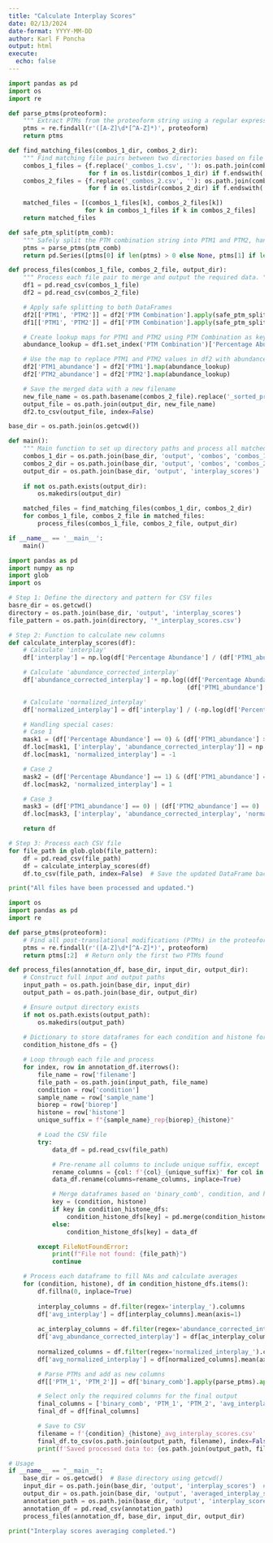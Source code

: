 ---
title: "Calculate Interplay Scores"
date: 02/13/2024
date-format: YYYY-MM-DD
author: Karl F Poncha
output: html
execute:
  echo: false
---

```{python find and match PTMs from combos_1_interplay to combos_2_interplay}
import pandas as pd
import os
import re

def parse_ptms(proteoform):
    """ Extract PTMs from the proteoform string using a regular expression. """
    ptms = re.findall(r'([A-Z]\d*[^A-Z]*)', proteoform)
    return ptms

def find_matching_files(combos_1_dir, combos_2_dir):
    """ Find matching file pairs between two directories based on file naming conventions. """
    combos_1_files = {f.replace('_combos_1.csv', ''): os.path.join(combos_1_dir, f)
                      for f in os.listdir(combos_1_dir) if f.endswith('_combos_1.csv')}
    combos_2_files = {f.replace('_combos_2.csv', ''): os.path.join(combos_2_dir, f)
                      for f in os.listdir(combos_2_dir) if f.endswith('_combos_2.csv')}

    matched_files = [(combos_1_files[k], combos_2_files[k])
                     for k in combos_1_files if k in combos_2_files]
    return matched_files

def safe_ptm_split(ptm_comb):
    """ Safely split the PTM combination string into PTM1 and PTM2, handling cases with fewer than 2 PTMs. """
    ptms = parse_ptms(ptm_comb)
    return pd.Series([ptms[0] if len(ptms) > 0 else None, ptms[1] if len(ptms) > 1 else None])

def process_files(combos_1_file, combos_2_file, output_dir):
    """ Process each file pair to merge and output the required data. """
    df1 = pd.read_csv(combos_1_file)
    df2 = pd.read_csv(combos_2_file)

    # Apply safe splitting to both DataFrames
    df2[['PTM1', 'PTM2']] = df2['PTM Combination'].apply(safe_ptm_split)
    df1[['PTM1', 'PTM2']] = df1['PTM Combination'].apply(safe_ptm_split)

    # Create lookup maps for PTM1 and PTM2 using PTM Combination as keys and Percentage Abundance as values
    abundance_lookup = df1.set_index('PTM Combination')['Percentage Abundance']

    # Use the map to replace PTM1 and PTM2 values in df2 with abundance values
    df2['PTM1_abundance'] = df2['PTM1'].map(abundance_lookup)
    df2['PTM2_abundance'] = df2['PTM2'].map(abundance_lookup)

    # Save the merged data with a new filename
    new_file_name = os.path.basename(combos_2_file).replace('_sorted_proteoform_combos_2.csv', '_interplay_scores.csv')
    output_file = os.path.join(output_dir, new_file_name)
    df2.to_csv(output_file, index=False)

base_dir = os.path.join(os.getcwd())

def main():
    """ Main function to set up directory paths and process all matched files. """
    combos_1_dir = os.path.join(base_dir, 'output', 'combos', 'combos_1_interplay')
    combos_2_dir = os.path.join(base_dir, 'output', 'combos', 'combos_2_interplay')
    output_dir = os.path.join(base_dir, 'output', 'interplay_scores')
    
    if not os.path.exists(output_dir):
        os.makedirs(output_dir)

    matched_files = find_matching_files(combos_1_dir, combos_2_dir)
    for combos_1_file, combos_2_file in matched_files:
        process_files(combos_1_file, combos_2_file, output_dir)

if __name__ == '__main__':
    main()
```

```{python}
import pandas as pd
import numpy as np
import glob
import os

# Step 1: Define the directory and pattern for CSV files
basre_dir = os.getcwd()
directory = os.path.join(base_dir, 'output', 'interplay_scores')
file_pattern = os.path.join(directory, '*_interplay_scores.csv')

# Step 2: Function to calculate new columns
def calculate_interplay_scores(df):
    # Calculate 'interplay'
    df['interplay'] = np.log(df['Percentage Abundance'] / (df['PTM1_abundance'] * df['PTM2_abundance']))

    # Calculate 'abundance_corrected_interplay'
    df['abundance_corrected_interplay'] = np.log((df['Percentage Abundance'] * (1 - df['PTM1_abundance']) * (1 - df['PTM2_abundance']) * df['Percentage Abundance']) /
                                                 (df['PTM1_abundance'] * df['PTM2_abundance'] * (df['PTM1_abundance'] - df['Percentage Abundance']) * (df['PTM2_abundance'] - df['Percentage Abundance'])))

    # Calculate 'normalized_interplay'
    df['normalized_interplay'] = df['interplay'] / (-np.log(df['Percentage Abundance']))

    # Handling special cases:
    # Case 1
    mask1 = (df['Percentage Abundance'] == 0) & (df['PTM1_abundance'] > 0) & (df['PTM2_abundance'] > 0)
    df.loc[mask1, ['interplay', 'abundance_corrected_interplay']] = np.nan
    df.loc[mask1, 'normalized_interplay'] = -1

    # Case 2
    mask2 = (df['Percentage Abundance'] == 1) & (df['PTM1_abundance'] == 1) & (df['PTM2_abundance'] == 1)
    df.loc[mask2, 'normalized_interplay'] = 1

    # Case 3
    mask3 = (df['PTM1_abundance'] == 0) | (df['PTM2_abundance'] == 0)
    df.loc[mask3, ['interplay', 'abundance_corrected_interplay', 'normalized_interplay']] = np.nan

    return df

# Step 3: Process each CSV file
for file_path in glob.glob(file_pattern):
    df = pd.read_csv(file_path)
    df = calculate_interplay_scores(df)
    df.to_csv(file_path, index=False)  # Save the updated DataFrame back to CSV without the index column

print("All files have been processed and updated.")

```

```{python process files to calculate averages of interplay scores}
import os
import pandas as pd
import re

def parse_ptms(proteoform):
    # Find all post-translational modifications (PTMs) in the proteoform string
    ptms = re.findall(r'([A-Z]\d*[^A-Z]*)', proteoform)
    return ptms[:2]  # Return only the first two PTMs found

def process_files(annotation_df, base_dir, input_dir, output_dir):
    # Construct full input and output paths
    input_path = os.path.join(base_dir, input_dir)
    output_path = os.path.join(base_dir, output_dir)

    # Ensure output directory exists
    if not os.path.exists(output_path):
        os.makedirs(output_path)
    
    # Dictionary to store dataframes for each condition and histone for processing
    condition_histone_dfs = {}

    # Loop through each file and process
    for index, row in annotation_df.iterrows():
        file_name = row['filename']
        file_path = os.path.join(input_path, file_name)
        condition = row['condition']
        sample_name = row['sample_name']
        biorep = row['biorep']
        histone = row['histone']
        unique_suffix = f"{sample_name}_rep{biorep}_{histone}"

        # Load the CSV file
        try:
            data_df = pd.read_csv(file_path)

            # Pre-rename all columns to include unique suffix, except 'binary_comb'
            rename_columns = {col: f'{col}_{unique_suffix}' for col in data_df.columns if col != 'binary_comb'}
            data_df.rename(columns=rename_columns, inplace=True)

            # Merge dataframes based on 'binary_comb', condition, and histone
            key = (condition, histone)
            if key in condition_histone_dfs:
                condition_histone_dfs[key] = pd.merge(condition_histone_dfs[key], data_df, on='binary_comb', how='outer')
            else:
                condition_histone_dfs[key] = data_df

        except FileNotFoundError:
            print(f"File not found: {file_path}")
            continue

    # Process each dataframe to fill NAs and calculate averages
    for (condition, histone), df in condition_histone_dfs.items():
        df.fillna(0, inplace=True)
        
        interplay_columns = df.filter(regex='interplay_').columns
        df['avg_interplay'] = df[interplay_columns].mean(axis=1)
        
        ac_interplay_columns = df.filter(regex='abundance_corrected_interplay_').columns
        df['avg_abundance_corrected_interplay'] = df[ac_interplay_columns].mean(axis=1)
        
        normalized_columns = df.filter(regex='normalized_interplay_').columns
        df['avg_normalized_interplay'] = df[normalized_columns].mean(axis=1)

        # Parse PTMs and add as new columns
        df[['PTM_1', 'PTM_2']] = df['binary_comb'].apply(parse_ptms).apply(pd.Series)

        # Select only the required columns for the final output
        final_columns = ['binary_comb', 'PTM_1', 'PTM_2', 'avg_interplay', 'avg_abundance_corrected_interplay', 'avg_normalized_interplay']
        final_df = df[final_columns]

        # Save to CSV
        filename = f'{condition}_{histone}_avg_interplay_scores.csv'
        final_df.to_csv(os.path.join(output_path, filename), index=False)
        print(f'Saved processed data to: {os.path.join(output_path, filename)}')

# Usage
if __name__ == "__main__":
    base_dir = os.getcwd()  # Base directory using getcwd()
    input_dir = os.path.join(base_dir, 'output', 'interplay_scores')  # Relative path to input directory
    output_dir = os.path.join(base_dir, 'output', 'averaged_interplay_scores')  # Relative path to output directory
    annotation_path = os.path.join(base_dir, 'output', 'interplay_scores', 'experimental_annotation.csv')
    annotation_df = pd.read_csv(annotation_path)
    process_files(annotation_df, base_dir, input_dir, output_dir)
    
print("Interplay scores averaging completed.")
```

